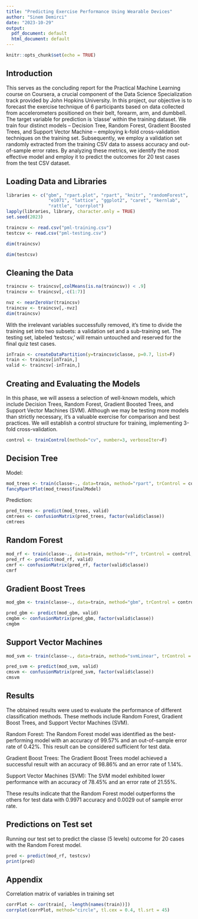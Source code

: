 ---
title: "Predicting Exercise Performance Using Wearable Devices"
author: "Sinem Demirci"
date: "2023-10-29"
output:
  pdf_document: default
  html_document: default
---

```{r setup, include=FALSE}
knitr::opts_chunk$set(echo = TRUE)
```

## Introduction

This serves as the concluding report for the Practical Machine Learning course on Coursera, a crucial component of the Data Science Specialization track provided by John Hopkins University.
In this project, our objective is to forecast the exercise technique of 6 participants based on data collected from accelerometers positioned on their belt, forearm, arm, and dumbbell. The target variable for prediction is 'classe' within the training dataset. We train four distinct models -- Decision Tree, Random Forest, Gradient Boosted Trees, and Support Vector Machine -- employing k-fold cross-validation techniques on the training set. Subsequently, we employ a validation set randomly extracted from the training CSV data to assess accuracy and out-of-sample error rates.
By analyzing these metrics, we identify the most effective model and employ it to predict the outcomes for 20 test cases from the test CSV dataset.

## Loading Data and Libraries

```{r}
libraries <- c("gbm", "rpart.plot", "rpart", "knitr", "randomForest", 
                "e1071", "lattice", "ggplot2", "caret", "kernlab", 
                "rattle", "corrplot")
lapply(libraries, library, character.only = TRUE)
set.seed(2023)
```

```{r}
traincsv <- read.csv("pml-training.csv")
testcsv <- read.csv("pml-testing.csv")

dim(traincsv)
```

```{r}
dim(testcsv)
```

## Cleaning the Data

```{r}
traincsv <- traincsv[,colMeans(is.na(traincsv)) < .9] 
traincsv <- traincsv[,-c(1:7)] 
```

```{r}
nvz <- nearZeroVar(traincsv)
traincsv <- traincsv[,-nvz]
dim(traincsv)
```

With the irrelevant variables successfully removed, it's time to divide the training set into two subsets: a validation set and a sub-training set. The testing set, labeled 'testcsv,' will remain untouched and reserved for the final quiz test cases.

```{r}
inTrain <- createDataPartition(y=traincsv$classe, p=0.7, list=F)
train <- traincsv[inTrain,]
valid <- traincsv[-inTrain,]
```

## Creating and Evaluating the Models

In this phase, we will assess a selection of well-known models, which include Decision Trees, Random Forest, Gradient Boosted Trees, and Support Vector Machines (SVM). Although we may be testing more models than strictly necessary, it's a valuable exercise for comparison and best practices.
We will establish a control structure for training, implementing 3-fold cross-validation.

```{r}
control <- trainControl(method="cv", number=3, verboseIter=F)
```

## Decision Tree

Model:

```{r}
mod_trees <- train(classe~., data=train, method="rpart", trControl = control, tuneLength = 5)
fancyRpartPlot(mod_trees$finalModel)
```

Prediction:

```{r}
pred_trees <- predict(mod_trees, valid)
cmtrees <- confusionMatrix(pred_trees, factor(valid$classe))
cmtrees
```

## Random Forest

```{r}
mod_rf <- train(classe~., data=train, method="rf", trControl = control, tuneLength = 5)
pred_rf <- predict(mod_rf, valid)
cmrf <- confusionMatrix(pred_rf, factor(valid$classe))
cmrf
```

## Gradient Boost Trees

```{r}
mod_gbm <- train(classe~., data=train, method="gbm", trControl = control, tuneLength = 5, verbose = F)

pred_gbm <- predict(mod_gbm, valid)
cmgbm <- confusionMatrix(pred_gbm, factor(valid$classe))
cmgbm
```

## Support Vector Machines

```{r}
mod_svm <- train(classe~., data=train, method="svmLinear", trControl = control, tuneLength = 5, verbose = F)

pred_svm <- predict(mod_svm, valid)
cmsvm <- confusionMatrix(pred_svm, factor(valid$classe))
cmsvm
```

## Results

The obtained results were used to evaluate the performance of different classification methods. These methods include Random Forest, Gradient Boost Trees, and Support Vector Machines (SVM).

Random Forest: The Random Forest model was identified as the best-performing model with an accuracy of 99.57% and an out-of-sample error rate of 0.42%. This result can be considered sufficient for test data.

Gradient Boost Trees: The Gradient Boost Trees model achieved a successful result with an accuracy of 98.86% and an error rate of 1.14%.

Support Vector Machines (SVM): The SVM model exhibited lower performance with an accuracy of 78.45% and an error rate of 21.55%.

These results indicate that the Random Forest model outperforms the others for test data with 0.9971 accuracy and 0.0029 out of sample error rate.

## Predictions on Test set

Running our test set to predict the classe (5 levels) outcome for 20 cases with the Random Forest model.

```{r}
pred <- predict(mod_rf, testcsv)
print(pred)
```

## Appendix

Correlation matrix of variables in training set

```{r}
corrPlot <- cor(train[, -length(names(train))])
corrplot(corrPlot, method="circle", tl.cex = 0.4, tl.srt = 45)
```

